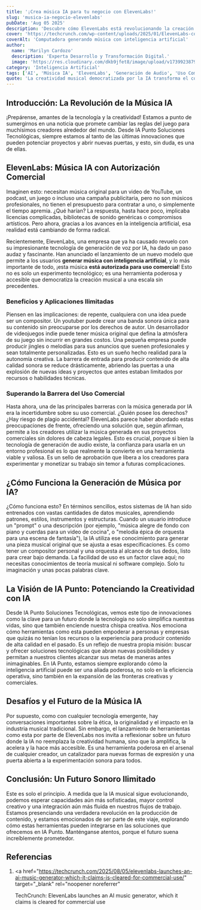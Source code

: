 ```yaml
---
title: '¡Crea música IA para tu negocio con ElevenLabs!'
slug: 'musica-ia-negocio-elevenlabs'
pubDate: 'Aug 05 2025'
description: 'Descubre cómo ElevenLabs está revolucionando la creación musical con su IA generativa, permitiendo a empresas y creadores producir bandas sonoras únicas y personalizadas, autorizadas para uso comercial.'
cover: 'https://techcrunch.com/wp-content/uploads/2025/01/ElevenLabs-co-founders.jpg'
coverAlt: 'Computadora generando música con inteligencia artificial'
author:
  name: 'Marilyn Cardozo'
  description: 'Experta Desarrollo y Transformación Digital.'
  image: 'https://res.cloudinary.com/dkb9jfet8/image/upload/v1739923879/marilyn_s2mi4a.png'
category: 'Inteligencia Artificial'
tags: ['AI', 'Música IA', 'ElevenLabs', 'Generación de Audio', 'Uso Comercial']
quote: 'La creatividad musical democratizada por la IA transforma el contenido digital.'
---
```


<h2 id="introduccion-la-revolucion-de-la-musica-ia">
  Introducción: La Revolución de la Música IA
</h2>

¡Prepárense, amantes de la tecnología y la creatividad! Estamos a punto de sumergirnos en una noticia que promete cambiar las reglas del juego para muchísimos creadores alrededor del mundo. Desde IA Punto Soluciones Tecnológicas, siempre estamos al tanto de las últimas innovaciones que pueden potenciar proyectos y abrir nuevas puertas, y esto, sin duda, es una de ellas.

<h2 id="elevenlabs-musica-ia-con-autorizacion-comercial">
  ElevenLabs: Música IA con Autorización Comercial
</h2>

Imaginen esto: necesitan música original para un video de YouTube, un podcast, un juego o incluso una campaña publicitaria, pero no son músicos profesionales, no tienen el presupuesto para contratar a uno, o simplemente el tiempo apremia. ¿Qué harían? La respuesta, hasta hace poco, implicaba licencias complicadas, bibliotecas de sonido genéricas o compromisos artísticos. Pero ahora, gracias a los avances en la inteligencia artificial, esa realidad está cambiando de forma radical.

Recientemente, ElevenLabs, una empresa que ya ha causado revuelo con su impresionante tecnología de generación de voz por IA, ha dado un paso audaz y fascinante. Han anunciado el lanzamiento de un nuevo modelo que permite a los usuarios **generar música con inteligencia artificial**, y lo más importante de todo, ¡esta música **está autorizada para uso comercial**! Esto no es solo un experimento tecnológico; es una herramienta poderosa y accesible que democratiza la creación musical a una escala sin precedentes.

<h3 id="beneficios-y-aplicaciones-ilimitadas">
  Beneficios y Aplicaciones Ilimitadas
</h3>

Piensen en las implicaciones: de repente, cualquiera con una idea puede ser un compositor. Un youtuber puede crear una banda sonora única para su contenido sin preocuparse por los derechos de autor. Un desarrollador de videojuegos indie puede tener música original que defina la atmósfera de su juego sin incurrir en grandes costos. Una pequeña empresa puede producir jingles o melodías para sus anuncios que suenen profesionales y sean totalmente personalizadas. Esto es un sueño hecho realidad para la autonomía creativa. La barrera de entrada para producir contenido de alta calidad sonora se reduce drásticamente, abriendo las puertas a una explosión de nuevas ideas y proyectos que antes estaban limitados por recursos o habilidades técnicas.

<h3 id="superando-la-barrera-del-uso-comercial">
  Superando la Barrera del Uso Comercial
</h3>

Hasta ahora, una de las principales barreras con la música generada por IA era la incertidumbre sobre su uso comercial. ¿Quién posee los derechos? ¿Hay riesgo de plagio accidental? ElevenLabs parece haber abordado estas preocupaciones de frente, ofreciendo una solución que, según afirman, permite a los creadores utilizar la música generada en sus proyectos comerciales sin dolores de cabeza legales. Esto es crucial, porque si bien la tecnología de generación de audio existe, la confianza para usarla en un entorno profesional es lo que realmente la convierte en una herramienta viable y valiosa. Es un sello de aprobación que libera a los creadores para experimentar y monetizar su trabajo sin temor a futuras complicaciones.

<h2 id="como-funciona-la-generacion-de-musica-por-ia">
  ¿Cómo Funciona la Generación de Música por IA?
</h2>

¿Cómo funciona esto? En términos sencillos, estos sistemas de IA han sido entrenados con vastas cantidades de datos musicales, aprendiendo patrones, estilos, instrumentos y estructuras. Cuando un usuario introduce un "prompt" o una descripción (por ejemplo, "música alegre de fondo con piano y cuerdas para un video de cocina", o "melodía épica de orquesta para una escena de fantasía"), la IA utiliza ese conocimiento para generar una pieza musical original que se ajusta a esas especificaciones. Es como tener un compositor personal y una orquesta al alcance de tus dedos, listo para crear bajo demanda. La facilidad de uso es un factor clave aquí; no necesitas conocimientos de teoría musical ni software complejo. Solo tu imaginación y unas pocas palabras clave.

<h2 id="la-vision-de-ia-punto-potenciando-la-creatividad-con-ia">
  La Visión de IA Punto: Potenciando la Creatividad con IA
</h2>

Desde IA Punto Soluciones Tecnológicas, vemos este tipo de innovaciones como la clave para un futuro donde la tecnología no solo simplifica nuestras vidas, sino que también enciende nuestra chispa creativa. Nos emociona cómo herramientas como esta pueden empoderar a personas y empresas que quizás no tenían los recursos o la experiencia para producir contenido de alta calidad en el pasado. Es un reflejo de nuestra propia misión: buscar y ofrecer soluciones tecnológicas que abran nuevas posibilidades y permitan a nuestros clientes alcanzar sus metas de maneras antes inimaginables. En IA Punto, estamos siempre explorando cómo la inteligencia artificial puede ser una aliada poderosa, no solo en la eficiencia operativa, sino también en la expansión de las fronteras creativas y comerciales.

<h2 id="desafios-y-el-futuro-de-la-musica-ia">
  Desafíos y el Futuro de la Música IA
</h2>

Por supuesto, como con cualquier tecnología emergente, hay conversaciones importantes sobre la ética, la originalidad y el impacto en la industria musical tradicional. Sin embargo, el lanzamiento de herramientas como esta por parte de ElevenLabs nos invita a reflexionar sobre un futuro donde la IA no reemplaza la creatividad humana, sino que la amplifica, la acelera y la hace más accesible. Es una herramienta poderosa en el arsenal de cualquier creador, un catalizador para nuevas formas de expresión y una puerta abierta a la experimentación sonora para todos.

<h2 id="conclusion-un-futuro-sonoro-ilimitado">
  Conclusión: Un Futuro Sonoro Ilimitado
</h2>

Este es solo el principio. A medida que la IA musical sigue evolucionando, podemos esperar capacidades aún más sofisticadas, mayor control creativo y una integración aún más fluida en nuestros flujos de trabajo. Estamos presenciando una verdadera revolución en la producción de contenido, y estamos emocionados de ser parte de este viaje, explorando cómo estas herramientas pueden integrarse en las soluciones que ofrecemos en IA Punto. Manténganse atentos, porque el futuro suena increíblemente prometedor.

<h2 id="referencias">Referencias</h2>

1.  <a
      href="https://techcrunch.com/2025/08/05/elevenlabs-launches-an-ai-music-generator-which-it-claims-is-cleared-for-commercial-use/"
      target="_blank"
      rel="noopener noreferrer"
    >
      TechCrunch: ElevenLabs launches an AI music generator, which it claims is
      cleared for commercial use
    </a>
